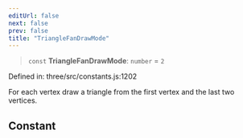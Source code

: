 ```yaml
---
editUrl: false
next: false
prev: false
title: "TriangleFanDrawMode"
---
```


> `const` **TriangleFanDrawMode**: `number` = `2`

Defined in: three/src/constants.js:1202

For each vertex draw a triangle from the first vertex and the last two vertices.

## Constant
